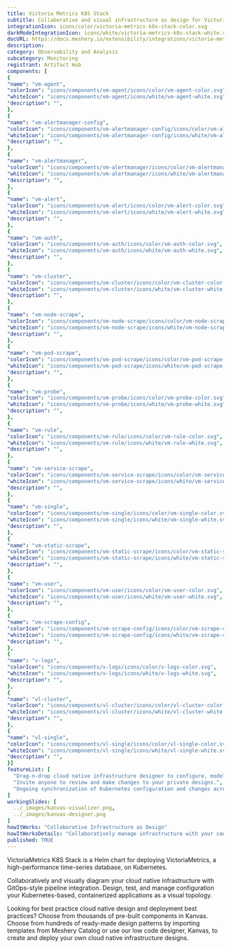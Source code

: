 ```yaml
---
title: Victoria Metrics K8S Stack
subtitle: Collaborative and visual infrastructure as design for Victoria Metrics K8S Stack
integrationIcon: icons/color/victoria-metrics-k8s-stack-color.svg
darkModeIntegrationIcon: icons/white/victoria-metrics-k8s-stack-white.svg
docURL: https://docs.meshery.io/extensibility/integrations/victoria-metrics-k8s-stack
description: 
category: Observability and Analysis
subcategory: Monitoring
registrant: Artifact Hub
components: [
{
"name": "vm-agent",
"colorIcon": "icons/components/vm-agent/icons/color/vm-agent-color.svg",
"whiteIcon": "icons/components/vm-agent/icons/white/vm-agent-white.svg",
"description": "",
},
{
"name": "vm-alertmanager-config",
"colorIcon": "icons/components/vm-alertmanager-config/icons/color/vm-alertmanager-config-color.svg",
"whiteIcon": "icons/components/vm-alertmanager-config/icons/white/vm-alertmanager-config-white.svg",
"description": "",
},
{
"name": "vm-alertmanager",
"colorIcon": "icons/components/vm-alertmanager/icons/color/vm-alertmanager-color.svg",
"whiteIcon": "icons/components/vm-alertmanager/icons/white/vm-alertmanager-white.svg",
"description": "",
},
{
"name": "vm-alert",
"colorIcon": "icons/components/vm-alert/icons/color/vm-alert-color.svg",
"whiteIcon": "icons/components/vm-alert/icons/white/vm-alert-white.svg",
"description": "",
},
{
"name": "vm-auth",
"colorIcon": "icons/components/vm-auth/icons/color/vm-auth-color.svg",
"whiteIcon": "icons/components/vm-auth/icons/white/vm-auth-white.svg",
"description": "",
},
{
"name": "vm-cluster",
"colorIcon": "icons/components/vm-cluster/icons/color/vm-cluster-color.svg",
"whiteIcon": "icons/components/vm-cluster/icons/white/vm-cluster-white.svg",
"description": "",
},
{
"name": "vm-node-scrape",
"colorIcon": "icons/components/vm-node-scrape/icons/color/vm-node-scrape-color.svg",
"whiteIcon": "icons/components/vm-node-scrape/icons/white/vm-node-scrape-white.svg",
"description": "",
},
{
"name": "vm-pod-scrape",
"colorIcon": "icons/components/vm-pod-scrape/icons/color/vm-pod-scrape-color.svg",
"whiteIcon": "icons/components/vm-pod-scrape/icons/white/vm-pod-scrape-white.svg",
"description": "",
},
{
"name": "vm-probe",
"colorIcon": "icons/components/vm-probe/icons/color/vm-probe-color.svg",
"whiteIcon": "icons/components/vm-probe/icons/white/vm-probe-white.svg",
"description": "",
},
{
"name": "vm-rule",
"colorIcon": "icons/components/vm-rule/icons/color/vm-rule-color.svg",
"whiteIcon": "icons/components/vm-rule/icons/white/vm-rule-white.svg",
"description": "",
},
{
"name": "vm-service-scrape",
"colorIcon": "icons/components/vm-service-scrape/icons/color/vm-service-scrape-color.svg",
"whiteIcon": "icons/components/vm-service-scrape/icons/white/vm-service-scrape-white.svg",
"description": "",
},
{
"name": "vm-single",
"colorIcon": "icons/components/vm-single/icons/color/vm-single-color.svg",
"whiteIcon": "icons/components/vm-single/icons/white/vm-single-white.svg",
"description": "",
},
{
"name": "vm-static-scrape",
"colorIcon": "icons/components/vm-static-scrape/icons/color/vm-static-scrape-color.svg",
"whiteIcon": "icons/components/vm-static-scrape/icons/white/vm-static-scrape-white.svg",
"description": "",
},
{
"name": "vm-user",
"colorIcon": "icons/components/vm-user/icons/color/vm-user-color.svg",
"whiteIcon": "icons/components/vm-user/icons/white/vm-user-white.svg",
"description": "",
},
{
"name": "vm-scrape-config",
"colorIcon": "icons/components/vm-scrape-config/icons/color/vm-scrape-config-color.svg",
"whiteIcon": "icons/components/vm-scrape-config/icons/white/vm-scrape-config-white.svg",
"description": "",
},
{
"name": "v-logs",
"colorIcon": "icons/components/v-logs/icons/color/v-logs-color.svg",
"whiteIcon": "icons/components/v-logs/icons/white/v-logs-white.svg",
"description": "",
},
{
"name": "vl-cluster",
"colorIcon": "icons/components/vl-cluster/icons/color/vl-cluster-color.svg",
"whiteIcon": "icons/components/vl-cluster/icons/white/vl-cluster-white.svg",
"description": "",
},
{
"name": "vl-single",
"colorIcon": "icons/components/vl-single/icons/color/vl-single-color.svg",
"whiteIcon": "icons/components/vl-single/icons/white/vl-single-white.svg",
"description": "",
}]
featureList: [
  "Drag-n-drop cloud native infrastructure designer to configure, model, and deploy your workloads.",
  "Invite anyone to review and make changes to your private designs.",
  "Ongoing synchronization of Kubernetes configuration and changes across any number of clusters."
]
workingSlides: [
  ../_images/kanvas-visualizer.png,
  ../_images/kanvas-designer.png
]
howItWorks: "Collaborative Infrastructure as Design"
howItWorksDetails: "Collaboratively manage infrastructure with your coworkers synchronously sharing the same designs."
published: TRUE
---
```

<p>
VictoriaMetrics K8S Stack is a Helm chart for deploying VictoriaMetrics, a high-performance time-series database, on Kubernetes.
</p>
<p>
    Collaboratively and visually diagram your cloud native infrastructure with GitOps-style pipeline integration. Design, test, and manage configuration your Kubernetes-based, containerized applications as a visual topology.
</p>
<p>
    Looking for best practice cloud native design and deployment best practices? Choose from thousands of pre-built components in Kanvas. Choose from hundreds of ready-made design patterns by importing templates from Meshery Catalog or use our low code designer, Kanvas, to create and deploy your own cloud native infrastructure designs.
</p>

